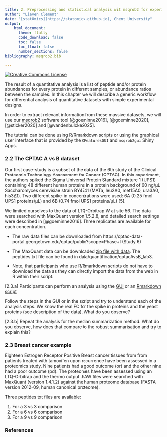 ```yaml
---
title: 2. Preprocessing and statistical analysis wit msqrob2 for experiments with simple designs
author: "Lieven Clement"
date: "[statOmics](https://statomics.github.io), Ghent University"
output:
    html_document:
      theme: flatly      
      code_download: false
      toc: false
      toc_float: false
      number_sections: false
bibliography: msqrob2.bib

---
```


<a rel="license" href="https://creativecommons.org/licenses/by-nc-sa/4.0"><img alt="Creative Commons License" style="border-width:0" src="https://i.creativecommons.org/l/by-nc-sa/4.0/88x31.png" /></a>


The result of a quantitative analysis is a list of peptide and/or protein abundances for every protein in different samples, or abundance ratios between the samples. In this chapter we will describe a generic workflow for differential analysis of quantitative datasets with simple experimental designs.

In order to extract relevant information from these massive datasets, we will use our [msqrob2](https://www.bioconductor.org/packages/release/bioc/html/msqrob2.html) software tool [@goeminne2016], [@goeminne2020], [@sticker2020] and [@vandenbulcke2025]. 

The tutorial can be done using R/Rmarkdown scripts or using the graphical user interface that is provided by the `QFeaturesGUI` and `msqrob2gui` Shiny Apps. 


### 2.2 The CPTAC A vs B dataset

Our first case-study is a subset of the data of the 6th study of the Clinical Proteomic Technology Assessment for Cancer (CPTAC). In this experiment, the authors spiked the Sigma Universal Protein Standard mixture 1 (UPS1) containing 48 different human proteins in a protein background of 60 ng/μL Saccharomyces cerevisiae strain BY4741 (MATa, leu2Δ0, met15Δ0, ura3Δ0, his3Δ1). Two different spike-in concentrations were used: 6A (0.25 fmol UPS1 proteins/μL) and 6B (0.74 fmol UPS1 proteins/μL) [5]. 

We limited ourselves to the data of LTQ-Orbitrap W at site 56. The data were searched with MaxQuant version 1.5.2.8, and detailed search settings were described in [@goeminne2016]. Three replicates are available for each concentration.

- The raw data files can be downloaded from https://cptac-data-portal.georgetown.edu/cptac/public?scope=Phase+I (Study 6) 

-  The MaxQuant data can be downloaded [zip file with data](https://github.com/statOmics/PDA25EBI/archive/refs/heads/data.zip). The peptides.txt file can be found in data/quantification/cptacAvsB_lab3. 

- Note, that participants who use R/Rmarkdown scripts do not have to download the data as they can directly import the data from the web in R within their script. 


[2.3.a] Participants can perform an analysis using the [GUI](./cptac_robust_gui.html) or an [Rmarkdown script](./cptac_robust.html)

Follow the steps in the GUI or in the script and try to understand each of the analysis steps. We know the real FC for the spike in proteins and the yeast proteins (see description of the data). What do you observe?

[2.3.b] Repeat the analysis for the median summarization method. What do you observe, how does that compare to the robust summarisation and try to explain this?



### 2.3 Breast cancer example

Eighteen Estrogen Receptor Positive Breast cancer tissues from from patients treated with tamoxifen upon recurrence have been assessed in a proteomics study. Nine patients had a good outcome (or) and the other nine had a poor outcome (pd).
The proteomes have been assessed using an LTQ-Orbitrap  and the thermo output .RAW files were searched with MaxQuant (version 1.4.1.2) against the human proteome database (FASTA version 2012-09, human canonical proteome).


Three peptides txt files are available:

1. For a 3 vs 3 comparison
2. For a 6 vs 6 comparison
3. For a 9 vs 9 comparison



### References

